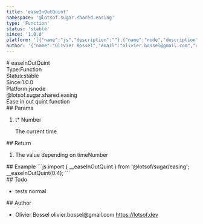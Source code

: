 ```yaml
---
title: 'easeInOutQuint'
namespace: '@lotsof.sugar.shared.easing'
type: 'Function'
status: 'stable'
since: '1.0.0'
platform: '[{"name":"js","description":""},{"name":"node","description":""}]'
author: '{"name":"Olivier Bossel","email":"olivier.bossel@gmail.com","url":"https://lotsof.dev"}'
---
```

<div class="docmap-mdx">
# easeInOutQuint
<div class="_metas">
<div class="_type"><span class="_type-label">Type:</span><span class="_type-value">Function</span></div>
<div class="_status"><span class="_status-label">Status:</span><span class="_status-value -stable">stable</span></div>
<div class="_since"><span class="_since-label">Since:</span><span class="_since-value">1.0.0</span></div>
<div class="_platform"><span class="_platform-label">Platform:</span><span class="_platform-value -js">js</span><span class="_platform-value -node">node</span></div>
</div>
<div class="_namespace">@lotsof.sugar.shared.easing</div>
<div class="_description">
Ease in out quint function
</div>
<div class="_params">
## Params
<ol class="_list">
<li class="_item">
<span class="_name">t<span class="_required">*</span></span><span class="_default"></span> <span class="_type">Number</span>
<p class="_description">The current time</p>
</li>
</ol>
</div>
<div class="_return">
## Return
<ol class="_list">
<li class="_item">
<span class="_description">The value depending on time</span><span class="_default"></span><span class="_type">Number</span>
</li>
</ol>
</div>
<div class="_examples">
## Example
```js
import { __easeInOutQuint } from '@lotsof/sugar/easing';
__easeInOutQuint(0.4);
```
</div>
<div class="_todo">
## Todo
<ul class="_list">
<li class="_item">
<span class="_description">tests</span>
<span class="_priority -normal">normal</span>
</li>
</ul>
</div>
<div class="_author">
## Author
<ul class="_list">
<li class="_item">
<span class="_name">Olivier Bossel</span>
<span class="_email">olivier.bossel@gmail.com</span>
<a href="https://lotsof.dev" target="_blank" class="_url">https://lotsof.dev</a>
</li>
</ul>
</div>
</div>